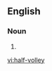 ==English==

===Noun===
{{en-noun|sg=[[half]]-[[volley]]}}

# {{alternative spelling of|half volley}}

[[vi:half-volley]]